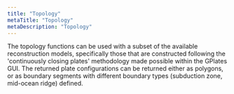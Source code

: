 ```yaml
---
title: "Topology"
metaTitle: "Topology"
metaDescription: "Topology"
---
```


The topology functions can be used with a subset of the available reconstruction models, 
specifically those that are constructed following the 'continuously closing plates' methodology made 
possible within the GPlates GUI. The returned plate configurations can be returned either as polygons, 
or as boundary segments with different boundary types (subduction zone, mid-ocean ridge) defined.